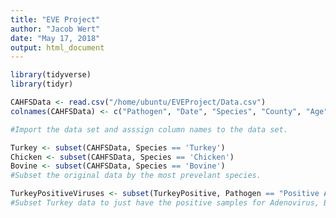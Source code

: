 ```yaml
---
title: "EVE Project"
author: "Jacob Wert"
date: "May 17, 2018"
output: html_document
---
```

```r
library(tidyverse)
library(tidyr)

CAHFSData <- read.csv("/home/ubuntu/EVEProject/Data.csv")
colnames(CAHFSData) <- c("Pathogen", "Date", "Species", "County", "Age", "Tissue")

#Import the data set and asssign column names to the data set.
```

```r
Turkey <- subset(CAHFSData, Species == 'Turkey')
Chicken <- subset(CAHFSData, Species == 'Chicken')
Bovine <- subset(CAHFSData, Species == 'Bovine')
#Subset the original data by the most prevelant species.
```

```r
TurkeyPositiveViruses <- subset(TurkeyPositive, Pathogen == "Positive Adenovirus" | Pathogen == "Positive Birnavirus" | Pathogen == "Positive Reovirus" | Pathogen == "Positive Rotavirus")
#Subset Turkey data to just have the positive samples for Adenovirus, Birnavirus, Reovirus and Reovirus
```

